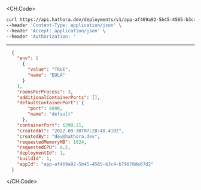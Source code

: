 
<CH.Code>
```bash Example Request
curl https://api.hathora.dev/deployments/v1/app-af469a92-5b45-4565-b3c4-b79878de67d2/create/1 \
--header 'Content-Type: application/json' \
--header 'Accept: application/json' \
--header 'Authorization: '
```
---

```json Example Response
  {
    "env": [
      {
        "value": "TRUE",
        "name": "EULA"
      }
    ],
    "roomsPerProcess": 3,
    "additionalContainerPorts": [],
    "defaultContainerPort": {
        "port": 8000,
        "name": "default"
      },
    "containerPort": 6399.21,
    "createdAt": "2022-09-30T07:28:48.410Z",
    "createdBy": "dev@hathora.dev",
    "requestedMemoryMB": 1024,
    "requestedCPU": 0.5,
    "deploymentId": 1,
    "buildId": 1,
    "appId": "app-af469a92-5b45-4565-b3c4-b79878de67d2"
  }
```
</CH.Code>
